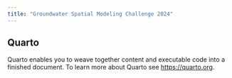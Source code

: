 ```yaml
---
title: "Groundwater Spatial Modeling Challenge 2024"
---
```


## Quarto

Quarto enables you to weave together content and executable code into a finished document. To learn more about Quarto see <https://quarto.org>.
